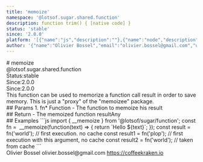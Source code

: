 ```yaml
---
title: 'memoize'
namespace: '@lotsof.sugar.shared.function'
description: function trim() { [native code] }
status: 'stable'
since: '2.0.0'
platform: '[{"name":"js","description":""},{"name":"node","description":""}]'
author: '{"name":"Olivier Bossel","email":"olivier.bossel@gmail.com","url":"https://coffeekraken.io"}'
---
```

<div class="docmap-mdx">
# memoize
<div class="_namespace">@lotsof.sugar.shared.function</div>
<div class="_metas">
<div class="_status"><span class="_status-label">Status:</span><span class="_status-value -stable">stable</span></div>
<div class="_since"><span class="_since-label">Since:</span><span class="_since-value">2.0.0</span></div>
<div class="_since"><span class="_since-label">Since:</span><span class="_since-value">2.0.0</span></div>
</div>
<div class="_description">
This function can be used to memorize a function call result in order to save memory.
This is just a "proxy" of the "memoizee" package.
</div>
<div class="_params">
## Params
1. <span class="_name">fn<span class="_required">*</span></span><span class="_default"></span> <span class="_type">Function</span>
   - The function to memoize his result
</div>
<div class="_return">
## Return
- <span class="_description">The memoized function result</span><span class="_default"></span><span class="_type">Any</span>
</div>
<div class="_examples">
## Examples
```js
import { __memoize } from '@lotsof/sugar/function';
const fn =  __memoize(function(text) => {
   return `Hello ${text}`;
});
const result = fn('world'); // first execution. no cache
const result1 = fn('plop'); // first execution with this argument, no cache
const result2 = fn('world'); // taken from cache
```
</div>
<div class="_author">
<span class="_name">Olivier Bossel</span>
<span class="_email">olivier.bossel@gmail.com</span>
<a href="https://coffeekraken.io" target="_blank" class="_url">https://coffeekraken.io</a>
</div>
</div>